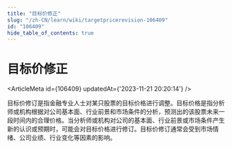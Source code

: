 ```yaml
---
title: "目标价修正"
slug: "/zh-CN/learn/wiki/targetpricerevision-106409"
id: "106409"
hide_table_of_contents: true
---
```



<Breadcrumbs current="目标价修正" />

# 目标价修正

<ArticleMeta id={106409} updatedAt={'2023-11-21 20:20:14'} />
<div className='border-solid border-b border-t-0 my-4 border-[var(--ifm-color-gray-300)]' />

目标价修订是指金融专业人士对某只股票的目标价格进行调整。目标价格是指分析师或机构根据对公司基本面、行业前景和市场条件的分析，预测出的该股票未来一段时间内的合理价格。当分析师或机构对公司的基本面、行业前景或市场条件产生新的认识或预期时，可能会对目标价格进行修订。目标价修订通常会受到市场情绪、公司业绩、行业变化等因素的影响。
